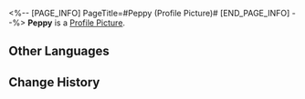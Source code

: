 <%-- [PAGE_INFO]
PageTitle=#Peppy (Profile Picture)#
[END_PAGE_INFO] --%>
{{Item Infobox
|title       = Peppy
|id          = 202004
|image       = Profile Picture Peppy.png{{subst:void|<!--$UPLOAD:<<SpriteOutput/ItemFigures/AvatarHead/IconHead_202004.png>-<Profile Picture Peppy.png>-<Item Icons>>-->}}
|type        = Profile Picture
|invCategory = 
|rarity      = 4
|effect      = 
|description = Peppy's name card picture, taken when he got employed by the Space Station.
|source1     = Avatar reward obtained from finishing the mission "[[An Unexpected Turn of Events]]."
}}
{{Description|''"*sniff* ...Woof woof woof! Woof!"''}}
'''Peppy''' is a [[Profile Picture]].

==Other Languages==
{{Other Languages
|en   = Peppy
|zhs  = 佩佩
|zht  = 佩佩
|ja   = ペペ
|ko   = 페피
|es   = Peppy
|fr   = Peppy
|ru   = Пеппи
|th   = Peppy
|vi   = Peppy
|de   = Peppy
|id   = Peppy
|pt   = Peppy
}}

==Change History==
{{Change History|1.0}}